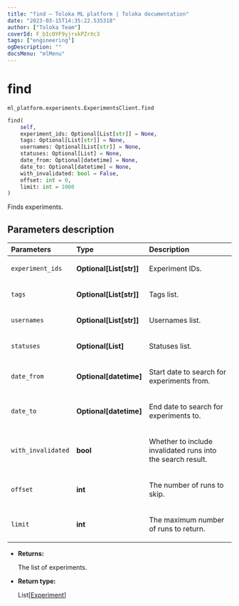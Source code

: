 ```yaml
---
title: "find — Toloka ML platform | Toloka documentation"
date: "2023-03-15T14:35:22.535318"
author: ["Toloka Team"]
coverId: F_bIcOYF9yjrxkPZrXc3
tags: ["engineering"]
ogDescription: ""
docsMenu: "mlMenu"
---
```


# find

`ml_platform.experiments.ExperimentsClient.find`

```python
find(
    self,
    experiment_ids: Optional[List[str]] = None,
    tags: Optional[List[str]] = None,
    usernames: Optional[List[str]] = None,
    statuses: Optional[List] = None,
    date_from: Optional[datetime] = None,
    date_to: Optional[datetime] = None,
    with_invalidated: bool = False,
    offset: int = 0,
    limit: int = 1000
)
```

Finds experiments.

## Parameters description

| Parameters | Type | Description |
| :----------| :----| :-----------|
`experiment_ids`|**Optional\[List\[str\]\]**|<p>Experiment IDs.</p>
`tags`|**Optional\[List\[str\]\]**|<p>Tags list.</p>
`usernames`|**Optional\[List\[str\]\]**|<p>Usernames list.</p>
`statuses`|**Optional\[List\]**|<p>Statuses list.</p>
`date_from`|**Optional\[datetime\]**|<p>Start date to search for experiments from.</p>
`date_to`|**Optional\[datetime\]**|<p>End date to search for experiments to.</p>
`with_invalidated`|**bool**|<p>Whether to include invalidated runs into the search result.</p>
`offset`|**int**|<p>The number of runs to skip.</p>
`limit`|**int**|<p>The maximum number of runs to return.</p>

* **Returns:**

  The list of experiments.

* **Return type:**

  List\[[Experiment](/docs/toloka-ml/reference/ml_platform.experiments.Experiment)\]